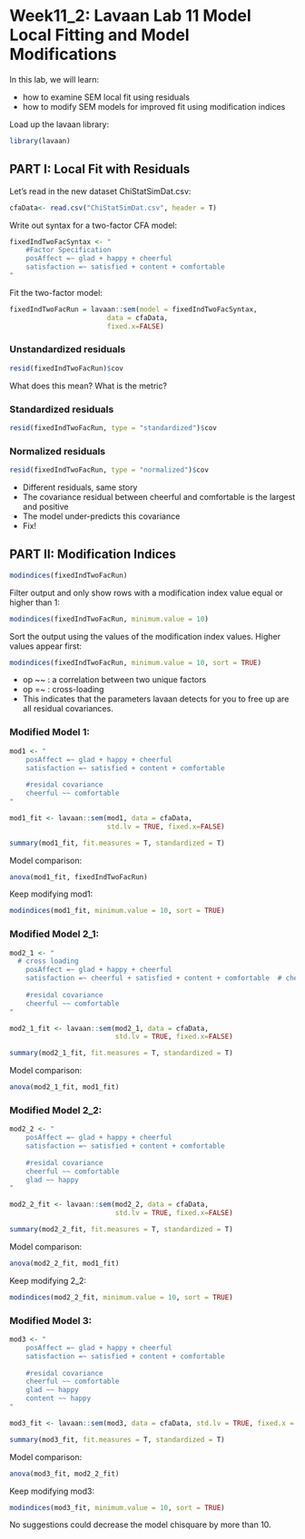 # Week11_2: Lavaan Lab 11 Model Local Fitting and Model Modifications


In this lab, we will learn: 

+ how to examine SEM local fit using residuals 
+ how to modify SEM models for improved fit using modification indices

Load up the lavaan library:

```r
library(lavaan)
```

<!------------------------------>
## PART I: Local Fit with Residuals
<!------------------------------>

Let's read in the new dataset ChiStatSimDat.csv: 

```r
cfaData<- read.csv("ChiStatSimDat.csv", header = T)
```

Write out syntax for a two-factor CFA model: 

```r
fixedIndTwoFacSyntax <- "
	#Factor Specification	
	posAffect =~ glad + happy + cheerful 
	satisfaction =~ satisfied + content + comfortable
"
```

Fit the two-factor model:

```r
fixedIndTwoFacRun = lavaan::sem(model = fixedIndTwoFacSyntax, 
                        data = cfaData, 
                        fixed.x=FALSE)
```

### Unstandardized residuals

```r
resid(fixedIndTwoFacRun)$cov
```

What does this mean? What is the metric?

### Standardized residuals

```r
resid(fixedIndTwoFacRun, type = "standardized")$cov
```

### Normalized residuals

```r
resid(fixedIndTwoFacRun, type = "normalized")$cov
```

+ Different residuals, same story
+ The covariance residual between cheerful and comfortable is the largest and positive
+ The model under-predicts this covariance
+ Fix!


<!------------------------------>
## PART II: Modification Indices
<!------------------------------>

```r
modindices(fixedIndTwoFacRun)
```

Filter output and only show rows with a modification index value equal or higher than 1:

```r
modindices(fixedIndTwoFacRun, minimum.value = 10)
```

Sort the output using the values of the modification index values. Higher values appear first: 
```r
modindices(fixedIndTwoFacRun, minimum.value = 10, sort = TRUE)
```

+ op ~~ : a correlation between two unique factors 
+ op =~ : cross-loading
+ This indicates that the parameters lavaan detects for you to free up are all residual covariances.

### Modified Model 1:

```r
mod1 <- "
	posAffect =~ glad + happy + cheerful 
	satisfaction =~ satisfied + content + comfortable  
	
	#residal covariance
	cheerful ~~ comfortable
"
```

```r
mod1_fit <- lavaan::sem(mod1, data = cfaData, 
                        std.lv = TRUE, fixed.x=FALSE)

summary(mod1_fit, fit.measures = T, standardized = T)
```

Model comparison: 

```r
anova(mod1_fit, fixedIndTwoFacRun)
```

Keep modifying mod1:

```r
modindices(mod1_fit, minimum.value = 10, sort = TRUE)
```


### Modified Model 2_1:

```r
mod2_1 <- "
  # cross loading
	posAffect =~ glad + happy + cheerful 
	satisfaction =~ cheerful + satisfied + content + comfortable  # cheerful also loads on satisfaction
	
	#residal covariance
	cheerful ~~ comfortable
"
```

```r
mod2_1_fit <- lavaan::sem(mod2_1, data = cfaData, 
                          std.lv = TRUE, fixed.x=FALSE)

summary(mod2_1_fit, fit.measures = T, standardized = T)
```

Model comparison: 

```r
anova(mod2_1_fit, mod1_fit)
```


### Modified Model 2_2:

```r
mod2_2 <- "
	posAffect =~ glad + happy + cheerful 
	satisfaction =~ satisfied + content + comfortable 
	
	#residal covariance
	cheerful ~~ comfortable
	glad ~~ happy
"
```

```r
mod2_2_fit <- lavaan::sem(mod2_2, data = cfaData, 
                          std.lv = TRUE, fixed.x=FALSE)

summary(mod2_2_fit, fit.measures = T, standardized = T)
```

Model comparison: 

```r
anova(mod2_2_fit, mod1_fit)
```

Keep modifying 2_2:

```r
modindices(mod2_2_fit, minimum.value = 10, sort = TRUE)
```



### Modified Model 3:

```r
mod3 <- "
	posAffect =~ glad + happy + cheerful 
	satisfaction =~ satisfied + content + comfortable 
	
	#residal covariance
	cheerful ~~ comfortable
	glad ~~ happy
	content ~~ happy
"
```

```r
mod3_fit <- lavaan::sem(mod3, data = cfaData, std.lv = TRUE, fixed.x = FALSE)

summary(mod3_fit, fit.measures = T, standardized = T)
```

Model comparison: 

```r
anova(mod3_fit, mod2_2_fit)
```

Keep modifying mod3:

```r
modindices(mod3_fit, minimum.value = 10, sort = TRUE)
```

No suggestions could decrease the model chisquare by more than 10. 
